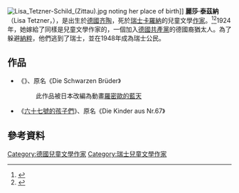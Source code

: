 {{refimprove|time=2014-07-11T12:38:41+00:00}}
{{Infobox person
| name        = Lisa Tetzner
| image       = <!-- just the filename, without the File: or Image: prefix or enclosing [[brackets|brackets]] -->
| caption     = 
| birth_name  = 
| birth_date  = {{Birth date|1894|11|10}}
| birth_place = [[德國|德國]][[齐陶|齐陶]]
| death_date  = {{Death date and age|1963|7|2|1894|11|10}}
| death_place = [[瑞士|瑞士]][[卡羅納_(提契諾州)|卡羅納]]
| nationality = [[德國|德國]]<br>[[瑞士|瑞士]]<small>(自1948年起)</small>
| other_names = 
| occupation  = 兒童文學[[作家|作家]]
| known_for   = 《{{link-en|黑色兄弟|Die_schwarzen_Brüder}}》、[[六十七號的孩子們|六十七號的孩子們]]
}}
[[File:Lisa_Tetzner-Schild_(Zittau).jpg|thumb]] noting her place of birth]]
'''麗莎·泰茲納'''（Lisa Tetzner，{{bd|1894年|11月10日|1963年|7月2日}}），是出生於[[德國|德國]][[齐陶|齐陶]]，死於[[瑞士|瑞士]][[卡羅納_(提契諾州)|卡羅納]]的兒童文學[[作家|作家]]。<ref>{{Cite web |url=http://select.nytimes.com/gst/abstract.html?res=F40815F63A5812738DDDA90A94D9405B848EF1D3 |title=The New York Times *(January 20, 1924) |accessdate=2014-07-11 |archive-date=2012-10-09 |archive-url=https://web.archive.org/web/20121009225344/http://select.nytimes.com/gst/abstract.html?res=F40815F63A5812738DDDA90A94D9405B848EF1D3 |dead-url=no }}</ref><ref>{{cite news|author=劉興華|title=青少年文學史詩|url=http://news.ltn.com.tw/news/supplement/paper/72086|accessdate=2014-07-11|newspaper=自由時報|date=2006-05-18|archive-date=2014-07-14|archive-url=https://web.archive.org/web/20140714163850/http://news.ltn.com.tw/news/supplement/paper/72086|dead-url=no}}</ref>1924年，她嫁給了同樣是兒童文學作家的{{link-en|Kurt Held|Kurt Held}}，一個加入[[德國共產黨|德國共產黨]]的德國裔猶太人。為了躲避[[納粹|納粹]]，他們逃到了瑞士，並在1948年成為瑞士公民。

==作品==
*《{{link-en|黑色兄弟|Die schwarzen Brüder}}》、原名《Die Schwarzen Brüder》
*:此作品被日本改編為動畫[[羅密歐的藍天|羅密歐的藍天]]
*《[[六十七號的孩子們|六十七號的孩子們]]》、原名《Die Kinder aus Nr.67》

==參考資料==
{{commons category|Lisa Tetzner}}
{{reflist}}

{{normdaten}}
{{DEFAULTSORT:Tetzner}}
[[Category:德國兒童文學作家|Category:德國兒童文學作家]]
[[Category:瑞士兒童文學作家|Category:瑞士兒童文學作家]]